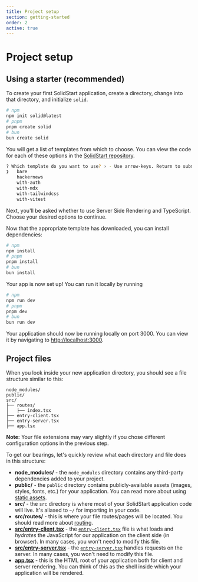 ```yaml
---
title: Project setup
section: getting-started
order: 2
active: true
---
```


# Project setup

## Using a starter (recommended)

To create your first SolidStart application, create a directory, change into that directory, and initialize `solid`.

```bash
# npm
npm init solid@latest
# pnpm
pnpm create solid
# bun
bun create solid
```

You will get a list of templates from which to choose. You can view the code for each of these options in the [SolidStart repository](https://github.com/solidjs/solid-start/tree/main/examples).

```bash
? Which template do you want to use? › - Use arrow-keys. Return to submit.
❯   bare
    hackernews
    with-auth
    with-mdx
    with-tailwindcss
    with-vitest
```

Next, you'll be asked whether to use Server Side Rendering and TypeScript. Choose your desired options to continue.

Now that the appropriate template has downloaded, you can install dependencies:

```bash
# npm
npm install
# pnpm
pnpm install
# bun
bun install
```

Your app is now set up! You can run it locally by running

```bash
# npm
npm run dev
# pnpm
pnpm dev
# bun
bun run dev
```

Your application should now be running locally on port 3000. You can view it by navigating to [http://localhost:3000](http://localhost:3000).

## Project files

When you look inside your new application directory, you should see a file structure similar to this:

```
node_modules/
public/
src/
├── routes/
│   ├── index.tsx
├── entry-client.tsx
├── entry-server.tsx
├── app.tsx
```

**Note:** Your file extensions may vary slightly if you chose different configuration options in the previous step.

To get our bearings, let's quickly review what each directory and file does in this structure:

- **node_modules/** - the `node_modules` directory contains any third-party dependencies added to your project.
- **public/** - the `public` directory contains publicly-available assets (images, styles, fonts, etc.) for your application. You can read more about using [static assets](/core-concepts/static-assets).
- **src/** - the `src` directory is where most of your SolidStart application code will live. It's aliased to `~/` for importing in your code.
- **src/routes/** - this is where your file routes/pages will be located. You should read more about [routing](/core-concepts/routing).
- [**src/entry-client.tsx**](/api/entry-client) - the [`entry-client.tsx`](/api/entry-client) file is what loads and _hydrates_ the JavaScript for our application on the client side (in browser). In many cases, you won't need to modify this file.
- [**src/entry-server.tsx**](/api/entry-server) - the [`entry-server.tsx`](/api/entry-server) handles requests on the server. In many cases, you won't need to modify this file.
- [**app.tsx**](/api/app) - this is the HTML root of your application both for client and server rendering. You can think of this as the shell inside which your application will be rendered.

